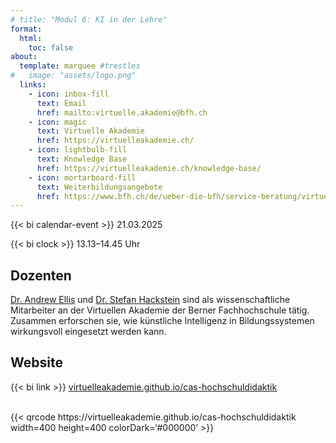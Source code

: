 ```yaml
---
# title: "Modul 6: KI in der Lehre"
format:
  html:
    toc: false
about:
  template: marquee #trestles
#   image: "assets/logo.png"
  links:
    - icon: inbox-fill
      text: Email
      href: mailto:virtuelle.akademie@bfh.ch
    - icon: magic
      text: Virtuelle Akademie
      href: https://virtuelleakademie.ch/
    - icon: lightbulb-fill
      text: Knowledge Base
      href: https://virtuelleakademie.ch/knowledge-base/
    - icon: mortarboard-fill
      text: Weiterbildungsangebote
      href: https://www.bfh.ch/de/ueber-die-bfh/service-beratung/virtuelle-akademie/
---
```



{{< bi calendar-event >}} 21.03.2025

{{< bi clock >}} 13.13–14.45 Uhr

<!-- {{< bi map >}} H55, Grosser Konzertsaal, Papiermühlestrasse 13d, 3014 Bern -->

## Dozenten

<!-- [Dr. Andrew Ellis](mailto:andrew.ellis@bfh.ch) ist Kognitionspsychologe und Wissenschaftlicher Mitarbeiter an der [Virtuellen Akademie](https://virtuelleakademie.ch/) der Berner Fachhochschule. 

[Dr. Stefan Hackstein](mailto:stefan.hackstein@bfh.ch), Physiker und Datenwissenschaftler, ist Wissenschaftlicher Mitarbeiter an der Virtuellen Akademie der Berner Fachhochschule. -->
[Dr. Andrew Ellis](mailto:andrew.ellis@bfh.ch) und [Dr. Stefan Hackstein](mailto:stefan.hackstein@bfh.ch) sind als wissenschaftliche Mitarbeiter an der Virtuellen Akademie der Berner Fachhochschule tätig.
Zusammen erforschen sie, wie künstliche Intelligenz in Bildungssystemen wirkungsvoll eingesetzt werden kann.

## Website

{{< bi link >}} [virtuelleakademie.github.io/cas-hochschuldidaktik](https://virtuelleakademie.github.io/cas-hochschuldidaktik)

<br>
<!-- ## QR Code -->
{{< qrcode https://virtuelleakademie.github.io/cas-hochschuldidaktik width=400 height=400 colorDark='#000000' >}}




